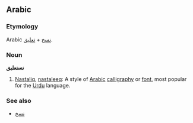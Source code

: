 ==Arabic==
===Etymology===
Arabic [[نسخ]] + [[تعليق]].

===Noun===
'''نستعليق'''

# [[Nastaliq]], [[nastaleeq]]: A style of [[Arabic]] [[calligraphy]] or [[font]], most popular for the [[Urdu]] language.

===See also===
*[[نسخ]]